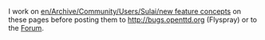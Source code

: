 I work on [[en/Archive/Community/Users/Sulai/new feature concepts]] on these pages before posting them to http://bugs.openttd.org (Flyspray) or to the [http://www.tt-forums.net/viewforum.php?f=55 Forum].